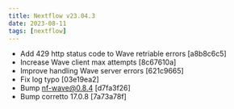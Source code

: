 ```yaml
---
title: Nextflow v23.04.3
date: 2023-08-11
tags: [nextflow]
---
```


- Add 429 http status code to Wave retriable errors [a8b8c6c5]
- Increase Wave client max attempts [8c67610a]
- Improve handling Wave server errors [621c9665]
- Fix log typo [03e19ea2]
- Bump nf-wave@0.8.4 [d7fa3f26]
- Bump corretto 17.0.8 [7a73a78f]
